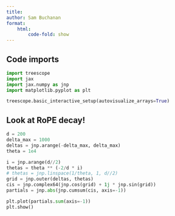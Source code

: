 ```yaml
---
title:
author: Sam Buchanan
format:
    html:
        code-fold: show
---
```


## Code imports

```python
import treescope
import jax
import jax.numpy as jnp
import matplotlib.pyplot as plt

treescope.basic_interactive_setup(autovisualize_arrays=True)
```

## Look at RoPE decay!

```python
d = 200
delta_max = 1000
deltas = jnp.arange(-delta_max, delta_max)
theta = 1e4

i = jnp.arange(d//2)
thetas = theta ** (-2/d * i)
# thetas = jnp.linspace(1/theta, 1, d//2)
grid = jnp.outer(deltas, thetas)
cis = jnp.complex64(jnp.cos(grid) + 1j * jnp.sin(grid))
partials = jnp.abs(jnp.cumsum(cis, axis=-1))
```

```python
plt.plot(partials.sum(axis=-1))
plt.show()
```

























